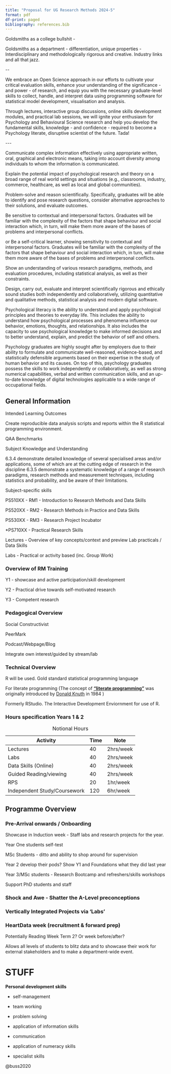 ```yaml
---
title: "Proposal for UG Research Methods 2024-5"
format: pdf
df-print: paged
bibliography: references.bib
---
```


\raggedright

Goldsmiths as a college bullshit -

Goldsmiths as a department - differentiation, unique properties - Interdisciplinary and methodologically rigorous and creative. Industry links and all that jazz.

\--

We embrace an Open Science approach in our efforts to cultivate your critical evaluation skills, enhance your understanding of the significance - and power - of research, and equip you with the necessary graduate-level skills to collect, handle, and interpret data using programming software for statistical model development, visualisation and analysis.

Through lectures, interactive group discussions, online skills development modules, and practical lab sessions, we will ignite your enthusiasm for Psychology and Behavioural Science research and help you develop the fundamental skills, knowledge - and confidence - required to become a Psychology literate, disruptive scientist of the future. Tada!

\-\--

Communicate complex information effectively using appropriate written, oral, graphical and electronic means, taking into account diversity among individuals to whom the information is communicated.

Explain the potential impact of psychological research and theory on a broad range of real world settings and situations (e.g., classrooms, industry, commerce, healthcare, as well as local and global communities).

Problem-solve and reason scientifically. Specifically, graduates will be able to identify and pose research questions, consider alternative approaches to their solutions, and evaluate outcomes.

Be sensitive to contextual and interpersonal factors. Graduates will be familiar with the complexity of the factors that shape behaviour and social interaction which, in turn, will make them more aware of the bases of problems and interpersonal conflicts.

or Be a self-critical learner, showing sensitivity to contextual and interpersonal factors. Graduates will be familiar with the complexity of the factors that shape behaviour and social interaction which, in turn, will make them more aware of the bases of problems and interpersonal conflicts.

Show an understanding of various research paradigms, methods, and evaluation procedures, including statistical analysis, as well as their constraints.

Design, carry out, evaluate and interpret scientifically rigorous and ethically sound studies both independently and collaboratively, utilizing quantitative and qualitative methods, statistical analysis and modern digital software.

Psychological literacy is the ability to understand and apply psychological principles and theories to everyday life. This includes the ability to understand how psychological processes and phenomena influence our behavior, emotions, thoughts, and relationships. It also includes the capacity to use psychological knowledge to make informed decisions and to better understand, explain, and predict the behavior of self and others.

Psychology graduates are highly sought after by employers due to their ability to formulate and communicate well-reasoned, evidence-based, and statistically defensible arguments based on their expertise in the study of human behavior and its causes. On top of this, psychology graduates possess the skills to work independently or collaboratively, as well as strong numerical capabilities, verbal and written communication skills, and an up-to-date knowledge of digital technologies applicable to a wide range of occupational fields.

## General Information

Intended Learning Outcomes

Create reproducible data analysis scripts and reports within the R statistical programming environment.

QAA Benchmarks

Subject Knowledge and Understanding

6.3.4 demonstrate detailed knowledge of several specialised areas and/or applications, some of which are at the cutting edge of research in the discipline 6.3.5 demonstrate a systematic knowledge of a range of research paradigms, research methods and measurement techniques, including statistics and probability, and be aware of their limitations.

Subject-specific skills

PS510XX - RM1 - Introduction to Research Methods and Data Skills

PS520XX - RM2 - Research Methods in Practice and Data Skills

PS530XX - RM3 - Research Project Incubator

\*PS710XX - Practical Research Skills

Lectures - Overview of key concepts/context and preview Lab practicals / Data Skills

Labs - Practical or activity based (inc. Group Work)

### Overview of RM Training

Y1 - showcase and active participation/skill development

Y2 - Practical drive towards self-motivated research

Y3 - Competent research

### Pedagogical Overview

Social Constructivist

PeerMark

Podcast/Webpage/Blog

Integrate own interest/guided by stream/lab

### Technical Overview

R will be used. Gold standard statistical programming language

For literate programming (The concept of [**"literate programming"**](https://en.wikipedia.org/wiki/Literate_programming) was originally introduced by [Donald Knuth](http://www.literateprogramming.com/knuthweb.pdf) in 1984 )

Formerly RStudio. The Interactive Development Enviornment for use of R.

### Hours specification Years 1 & 2

| Activity                     | Time | Note      |
|------------------------------|------|-----------|
| Lectures                     | 40   | 2hrs/week |
| Labs                         | 40   | 2hrs/week |
| Data Skills (Online)         | 40   | 2hrs/week |
| Guided Reading/viewing       | 40   | 2hrs/week |
| RPS                          | 20   | 1hr/week  |
| Independent Study/Coursework | 120  | 6hr/week  |

: Notional Hours

## Programme Overview

### Pre-Arrival onwards / Onboarding

Showcase in Induction week - Staff labs and research projects for the year.

Year One students self-test

MSc Students - ditto and ability to shop around for supervision

Year 2 develop their pods? Show Y1 and Foundations what they did last year

Year 3/MSc students - Research Bootcamp and refreshers/skills workshops

Support PhD students and staff

### Shock and Awe - Shatter the A-Level preconceptions

### Vertically Integrated Projects via 'Labs'

### HeartData week (recruitment & forward prep)

Potentially Reading Week Term 2? Or week before/after?

Allows all levels of students to blitz data and to showcase their work for external stakeholders and to make a department-wide event.

# STUFF

**Personal development skills**

-   self-management

-   team working

-   problem solving

-   application of information skills

-   communication

-   application of numeracy skills

-   specialist skills

@buss2020
